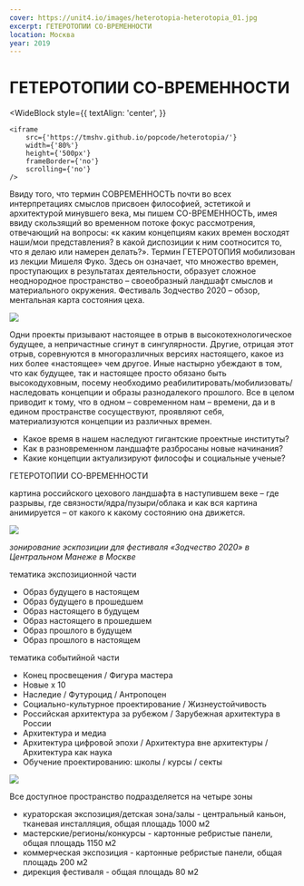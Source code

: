 ```yaml
---
cover: https://unit4.io/images/heterotopia-heterotopia_01.jpg
excerpt: ГЕТЕРОТОПИИ СО-ВРЕМЕННОСТИ
location: Москва
year: 2019
---
```


# ГЕТЕРОТОПИИ СО-ВРЕМЕННОСТИ

<WideBlock
    style={{
        textAlign: 'center',
    }}
>
    <iframe
        src={'https://tmshv.github.io/popcode/heterotopia/'}
        width={'80%'}
        height={'500px'}
        frameBorder={'no'}
        scrolling={'no'}
    />
</WideBlock>

Ввиду того, что термин <HeterotopiaHighlight>СОВРЕМЕННОСТЬ</HeterotopiaHighlight> почти во всех интерпретациях смыслов присвоен философией, эстетикой и архитектурой минувшего века, мы пишем <HeterotopiaHighlight>СО-ВРЕМЕННОСТЬ</HeterotopiaHighlight>, имея ввиду скользящий во временном потоке фокус рассмотрения, отвечающий на вопросы: «к каким концепциям каких времен восходят наши/мои представления? в какой диспозиции к ним соотносится то, что я делаю или намерен делать?». Термин <HeterotopiaHighlight>ГЕТЕРОТОПИЯ</HeterotopiaHighlight> мобилизован из лекции Мишеля Фуко. Здесь он означает, что множество времен, проступающих в результатах деятельности, образует сложное неоднородное пространство – своеобразный ландшафт смыслов и материального окружения. Фестиваль Зодчество 2020 – обзор, ментальная карта состояния цеха.

<Image src='/images/heterotopia-heterotopia_01.jpg' />

Одни проекты призывают настоящее в отрыв в высокотехнологическое будущее, а непричастные сгинут в сингулярности. Другие, отрицая этот отрыв, соревнуются в многоразличных версиях настоящего, какое из них более «настоящее» чем другое. Иные настырно убеждают в том, что как будущее, так и настоящее просто обязано быть высокодуховным, посему необходимо реабилитировать/мобилизовать/наследовать концепции и образы разнодалекого прошлого.
Все в целом приводит к тому, что в одном – современном нам – времени, да и в едином пространстве сосуществуют, проявляют себя, материализуются концепции из различных времен.

- Какое время в нашем наследуют гигантские проектные институты?
- Как в разновременном ландшафте разбросаны новые начинания?
- Какие концепции актуализируют философы и социальные ученые?


<HeterotopiaTitle>ГЕТЕРОТОПИИ СО-ВРЕМЕННОСТИ</HeterotopiaTitle>

картина российского цехового ландшафта в наступившем веке – где разрывы, где связности/ядра/пузыри/облака и как вся картина анимируется – от какого к какому состоянию она движется.

<Image src='/images/heterotopia-heterotopia_02.jpg' />

*зонирование эскпозиции для фестиваля «Зодчество 2020» в Центральном Манеже в Москве*

<HeterotopiaTitle>тематика экспозиционной части</HeterotopiaTitle>

- Образ будущего в настоящем
- Образ будущего в прошедшем
- Образ настоящего в будущем
- Образ настоящего в прошедшем
- Образ прошлого в будущем
- Образ прошлого в настоящем

<HeterotopiaTitle>тематика событийной части</HeterotopiaTitle>

- Конец просвещения / Фигура мастера
- Новые х 10
- Наследие / Футуроцид / Антропоцен
- Социально-культурное проектирование / Жизнеустойчивость
- Российская архитектура за рубежом / Зарубежная архитектура в России
- Архитектура и медиа
- Архитектура цифровой эпохи / Архитектура вне архитектуры / Архитектура как наука
- Обучение проектированию: школы / курсы / секты

<Image src='/images/heterotopia-heterotopia_03.jpg' />

<HeterotopiaTitle>Все доступное пространство подразделяется на четыре зоны</HeterotopiaTitle>

- кураторская экспозиция/детская зона/залы - центральный каньон, тканевая инсталляция, общая площадь 1000 м2
- мастерские/регионы/конкурсы - картонные ребристые панели, общая площадь 1150 м2
- коммерческая экспозиция - картонные ребристые панели, общая площадь 200 м2
- дирекция фестиваля - общая площадь 80 м2